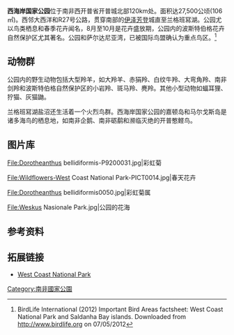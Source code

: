 {{Infobox protected area

| name = 西海岸国家公园

| iucn_category = II

| photo = Langebaan lagoon, West Coast National Park.jpg

| photo_caption = 从花岗岩石阵远眺兰格班冩湖。

| photo_width =

| map = South Africa

| relief = 1

| map_caption = 西海岸国家公园的地理位置

| map_width =

| location = [[南非|南非]], [[西开普省|西开普省]]

| nearest_city = [[兰格班|兰格班]]

| lat_d = 33

| lat_m = 7

| lat_s = 15

| lat_NS = S

| long_d = 18

| long_m = 4

| long_s = 0

| long_EW = E

| coords_ref =

| region = ZA-WC

| area =

| established =

| visitation_num =

| visitation_year =

| governing_body = 南非国家公园

| world_heritage_site =

| url = http://www.sanparks.org/parks/west_coast/

}}

'''西海岸国家公园'''位于南非西开普省开普城北部120km处。面积达27,500公顷(106㎡)。西邻大西洋和R27号公路，贯穿南部的[[伊泽芳登|伊泽芳登]]城直至兰格班冩湖。公园尤以鸟类栖息和春季花卉闻名，8月至10月是花卉盛放期，公园内的波斯特伯格花卉自然保护区尤其著名。公园和萨尔达尼亚湾，已被国际鸟盟确认为重点鸟区。<ref>BirdLife International (2012) Important Bird Areas factsheet: West Coast National Park and Saldanha Bay islands. Downloaded from http://www.birdlife.org {{Wayback|url=http://www.birdlife.org/ |date=20200506062937 |dateformat=iso }} on 07/05/2012</ref>

==动物群==

公园内的野生动物包括大型羚羊，如大羚羊、赤狷羚、白纹牛羚、大弯角羚、南非剑羚和波斯特伯格自然保护区的小岩羚、斑马羚、麂羚。其他小型动物如蝠耳狸、狞猫、灰猫鼬。

兰格班冩湖盐沼还生活着一个火烈鸟群。西海岸国家公园的嘉顿岛和马尔戈斯岛是诸多海鸟的栖息地，如南非企鹅、南非砺鹬和濒临灭绝的开普憨鲣鸟。

==图片库==

<gallery>

File:Dorotheanthus bellidiformis-P9200031.jpg|彩虹菊

File:Wildflowers-West Coast National Park-PICT0014.jpg|春天花卉

File:Dorotheanthus bellidiformis0050.jpg|彩虹菊属

File:Weskus Nasionale Park.jpg|公园的花海

</gallery>

==参考资料==

{{reflist}}

 

==拓展链接==

{{Commons category|West Coast Nationalpark}}

* [http://www.sanparks.org/parks/west_coast/ West Coast National Park] {{Wayback|url=http://www.sanparks.org/parks/west_coast/ |date=20210516124545 }}
{{South African National Parks}}
 
[[Category:南非國家公園|Category:南非國家公園]]